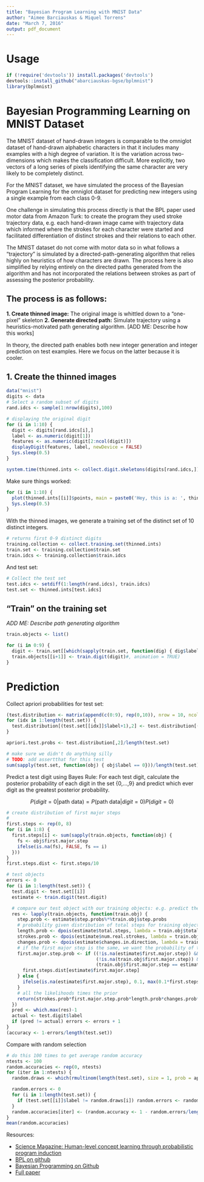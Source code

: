 ```yaml
---
title: "Bayesian Program Learning with MNIST Data"
author: "Aimee Barciauskas & Miquel Torrens"
date: "March 7, 2016"
output: pdf_document
---
```


# Usage

```r
if (!require('devtools')) install.packages('devtools')
devtools::install_github("abarciauskas-bgse/bplmnist")
library(bplmnist)
```

# Bayesian Programming Learning on MNIST Dataset

The MNIST dataset of hand-drawn integers is comparable to the omniglot dataset of hand-drawn alphabetic characters in that it includes many examples with a high degree of variation. It is the variation across two-dimensions which makes the classification difficult. More explicitly, two vectors of a long series of pixels identifying the same character are very likely to be completely distinct.

For the MNIST dataset, we have simulated the process of the Bayesian Program Learning for the omniglot dataset for predicting new integers using a single example from each class 0-9.

One challenge in simulating this process directly is that the BPL paper used motor data from Amazon Turk: to create the program they used stroke trajectory data, e.g. each hand-drawn image came with trajectory data which informed where the strokes for each character were started and facilitated differentiation of distinct strokes and their relations to each other.

The MNIST dataset do not come with motor data so in what follows a "trajectory" is simulated by a directed-path-generating algorithm that relies highly on heuristics of how characters are drawn. The process here is also simplified by relying  entirely on the directed paths generated from the algorithm and has not incorporated the relations between strokes as part of assessing the posterior probability.

## The process is as follows:

**1. Create thinned image:** The original image is whittled down to a "one-pixel" skeleton
**2. Generate directed path:** Simulate trajectory using a heuristics-motivated path generating algorithm. [ADD ME: Describe how this works]

In theory, the directed path enables both new integer generation and integer prediction on test examples. Here we focus on the latter because it is cooler.

## 1. Create the thinned images

```r
data("mnist")
digits <- data
# Select a random subset of digits
rand.idcs <- sample(1:nrow(digits),100)

# displaying the original digit
for (i in 1:10) {
  digit <- digits[rand.idcs[i],]
  label <- as.numeric(digit[1])
  features <- as.numeric(digit[2:ncol(digit)])
  displayDigit(features, label, newDevice = FALSE)
  Sys.sleep(0.5)
}

system.time(thinned.ints <- collect.digit.skeletons(digits[rand.idcs,]))
```

Make sure things worked:

```r
for (i in 1:10) {
  plot(thinned.ints[[i]]$points, main = paste0('Hey, this is a: ', thinned.ints[[i]]$label), pch = 19, ylim = c(-16,0), xlim = c(0,16))
  Sys.sleep(0.5)
}
```

With the thinned images, we generate a training set of the distinct set of 10 distinct integers.

```r
# returns first 0-9 distinct digits
training.collection <- collect.training.set(thinned.ints)
train.set <- training.collection$train.set
train.idcs <- training.collection$train.idcs
```

And test set:

```r
# Collect the test set
test.idcs <- setdiff(1:length(rand.idcs), train.idcs)
test.set <- thinned.ints[test.idcs]
```

## "Train" on the training set

*ADD ME: Describe path generating algorithm*

```r
train.objects <- list()

for (i in 0:9) {
  digit <- train.set[[which(sapply(train.set, function(dig) { dig$label == i }))]]
  train.objects[[i+1]] <- train.digit(digit)#, animation = TRUE)
}
```

# Prediction

Collect apriori probabilities for test set:

```r
(test.distribution <- matrix(append(c(0:9), rep(0,10)), nrow = 10, ncol = 2))
for (idx in 1:length(test.set)) {
  test.distribution[(test.set[[idx]]$label+1),2] <- test.distribution[(test.set[[idx]]$label+1),2] + 1
}

apriori.test.probs <- test.distribution[,2]/length(test.set)

# make sure we didn't do anything silly
# TODO: add assertthat for this test
sum(sapply(test.set, function(obj) { obj$label == 0}))/length(test.set) == apriori.test.probs[1]
```

Predict a test digit using Bayes Rule: For each test digit, calculate the posterior probability of each digit in the set {0,...,9} and predict which ever digit as the greatest posterior probability.

$$P(digit = 0| \text{path data}) = P(\text{path data} | digit = 0) P(digit = 0)$$

```r
# create distribution of first major steps
# 
first.steps <- rep(0, 8)
for (i in 1:8) {
  first.steps[i] <- sum(sapply(train.objects, function(obj) {
    fs <- obj$first.major.step
    ifelse(is.na(fs), FALSE, fs == i)
  }))
}
first.steps.dist <- first.steps/10

# test objects
errors <- 0
for (i in 1:length(test.set)) {
  test.digit <- test.set[[i]]
  estimate <- train.digit(test.digit)

  # compare our test object with our training objects: e.g. predict the integer which has the most likely distribution of steps for the longest stroke, weighted by the difference it the length of the first stroke and weighted by the total number of strokes
  res <- lapply(train.objects, function(train.obj) {
    step.prob <- estimate$step.probs%*%train.obj$step.probs
    # probability given distribution of total steps for training object
    length.prob <- dpois(estimate$total.steps, lambda = train.obj$total.steps)
    strokes.prob <- dpois(estimate$num.real.strokes, lambda = train.obj$num.real.strokes)
    changes.prob <- dpois(estimate$changes.in.direction, lambda = train.obj$changes.in.direction)
    # if the first major step is the same, we want the probability of that major step given all the data 
    first.major.step.prob <- if ((!is.na(estimate$first.major.step)) &&
                                 (!is.na(train.obj$first.major.step)) &&
                                 (train.obj$first.major.step == estimate$first.major.step)) {
      first.steps.dist[estimate$first.major.step]
    } else {
      ifelse(is.na(estimate$first.major.step), 0.1, max(0.1*first.steps.dist[estimate$first.major.step], 0.1))
    }
    # all the likelihoods times the prior
    return(strokes.prob*first.major.step.prob*length.prob*changes.prob*apriori.test.probs[train.obj$label+1])
  })
  pred <- which.max(res)-1
  actual <- test.digit$label
  if (pred != actual) errors <- errors + 1
}
(accuracy <- 1-errors/length(test.set))
```

Compare with random selection

```r
# do this 100 times to get average random accuracy
ntests <- 100
random.accuracies <- rep(0, ntests)
for (iter in 1:ntests) {
  random.draws <- which(rmultinom(length(test.set), size = 1, prob = apriori.test.probs) == 1, arr.ind = TRUE)[,1]

  random.errors <- 0
  for (i in 1:length(test.set)) {
    if (test.set[[i]]$label != random.draws[i]) random.errors <- random.errors + 1
  }
  random.accuracies[iter] <- (random.accuracy <- 1 - random.errors/length(test.set))
}
mean(random.accuracies)
```

Resources:

* [Science Magazine: Human-level concept learning through probabilistic program induction](http://science.sciencemag.org/content/sci/350/6266/1332.full.pdf)
* [BPL on github](https://github.com/brendenlake/BPL)
* [Bayesian Programming on Github](https://en.wikipedia.org/wiki/Bayesian_programming)
* [Full paper](http://science.sciencemag.org/content/sci/suppl/2015/12/09/350.6266.1332.DC1/Lake-SM.pdf)


